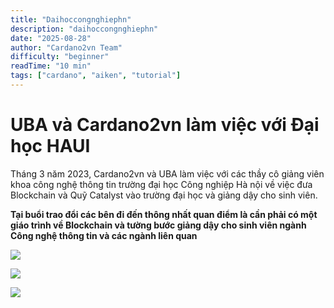 ```yaml
---
title: "Daihoccongnghiephn"
description: "daihoccongnghiephn"
date: "2025-08-28"
author: "Cardano2vn Team"
difficulty: "beginner"
readTime: "10 min"
tags: ["cardano", "aiken", "tutorial"]
---
```


UBA và Cardano2vn làm việc với Đại học HAUI
==========
Tháng 3 năm 2023, Cardano2vn và UBA làm việc với các thầy cô giảng viên khoa công nghệ thông tin trường đại học Công nghiệp Hà nội về việc đưa Blockchain và Quỹ Catalyst vào trường đại học và giảng dậy cho sinh viên.

**Tại buổi trao đổi các bên đi đến thông nhất quan điểm là cần phải có một giáo trình về Blockchain và tường bước giảng dậy cho sinh viên ngành Công nghệ thông tin và các ngành liên quan**

![](./img/DH-Congnghiep-hn1.jpeg)


![](./img/DH-Congnghiep-hn2.jpeg)


![](./img/DH-Congnghiep-hn3.jpeg)

